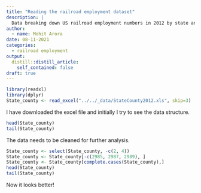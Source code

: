 ```yaml
---
title: "Reading the railroad employment dataset"
description: |
  Data breaking down US railroad employment numbers in 2012 by state and county
author:
  - name: Mohit Arora
date: 08-11-2021
categories:
  - railroad employment
output:
  distill::distill_article:
    self_contained: false
draft: true
---
```



```r
library(readxl)
library(dplyr)
State_county <- read_excel("../../_data/StateCounty2012.xls", skip=3)
```

I have downloaded the excel file and initially I try to see the data structure. 

```r
head(State_county)
tail(State_county)
```

The data needs to be cleaned for further analysis.

```r
State_county <- select(State_county, -c(2, 4))
State_county <- State_county[-c(2985, 2987, 2989), ]
State_county <- State_county[complete.cases(State_county),]
head(State_county)
tail(State_county)
```

Now it looks better!

